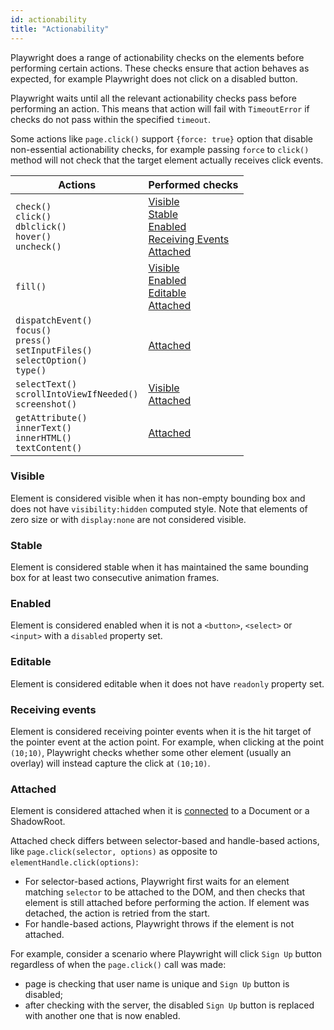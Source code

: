 ```yaml
---
id: actionability
title: "Actionability"
---
```



Playwright does a range of actionability checks on the elements before performing certain actions. These checks ensure that action behaves as expected, for example Playwright does not click on a disabled button.

Playwright waits until all the relevant actionability checks pass before performing an action. This means that action will fail with `TimeoutError` if checks do not pass within the specified `timeout`.

Some actions like `page.click()` support `{force: true}` option that disable non-essential actionability checks, for example passing `force` to `click()` method will not check that the target element actually receives click events.

| Actions | Performed checks |
| ------ | ------- |
| `check()`<br/>`click()`<br/>`dblclick()`<br/>`hover()`<br/>`uncheck()` | [Visible]<br/>[Stable]<br/>[Enabled]<br/>[Receiving Events]<br/>[Attached] |
| `fill()` | [Visible]<br/>[Enabled]<br/>[Editable]<br/>[Attached] |
| `dispatchEvent()`<br/>`focus()`<br/>`press()`<br/>`setInputFiles()`<br/>`selectOption()`<br/>`type()` | [Attached] |
| `selectText()`<br/>`scrollIntoViewIfNeeded()`<br/>`screenshot()` | [Visible]<br/>[Attached] |
| `getAttribute()`<br/>`innerText()`<br/>`innerHTML()`<br/>`textContent()` | [Attached] |

### Visible

Element is considered visible when it has non-empty bounding box and does not have `visibility:hidden` computed style. Note that elements of zero size or with `display:none` are not considered visible.

### Stable

Element is considered stable when it has maintained the same bounding box for at least two consecutive animation frames.

### Enabled

Element is considered enabled when it is not a `<button>`, `<select>` or `<input>` with a `disabled` property set.

### Editable

Element is considered editable when it does not have `readonly` property set.

### Receiving events

Element is considered receiving pointer events when it is the hit target of the pointer event at the action point. For example, when clicking at the point `(10;10)`, Playwright checks whether some other element (usually an overlay) will instead capture the click at `(10;10)`.

### Attached

Element is considered attached when it is [connected](https://developer.mozilla.org/en-US/docs/Web/API/Node/isConnected) to a Document or a ShadowRoot.

Attached check differs between selector-based and handle-based actions, like `page.click(selector, options)` as opposite to `elementHandle.click(options)`:
- For selector-based actions, Playwright first waits for an element matching `selector` to be attached to the DOM, and then checks that element is still attached before performing the action. If element was detached, the action is retried from the start.
- For handle-based actions, Playwright throws if the element is not attached.

For example, consider a scenario where Playwright will click `Sign Up` button regardless of when the `page.click()` call was made:
- page is checking that user name is unique and `Sign Up` button is disabled;
- after checking with the server, the disabled `Sign Up` button is replaced with another one that is now enabled.

[Visible]: #visible "Visible"
[Stable]: #stable "Stable"
[Enabled]: #enabled "Enabled"
[Editable]: #editable "Editable"
[Receiving Events]: #receiving-events "Receiving Events"
[Attached]: #attached "Attached"
